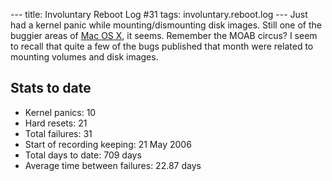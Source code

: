 ---
title: Involuntary Reboot Log #31
tags: involuntary.reboot.log
---
Just had a kernel panic while mounting/dismounting disk images. Still one of the buggier areas of [[Mac OS X]], it seems. Remember the MOAB circus? I seem to recall that quite a few of the bugs published that month were related to mounting volumes and disk images.

== Stats to date ==

* Kernel panics: 10
* Hard resets: 21
* Total failures: 31
* Start of recording keeping: 21 May 2006
* Total days to date: 709 days
* Average time between failures: 22.87 days
